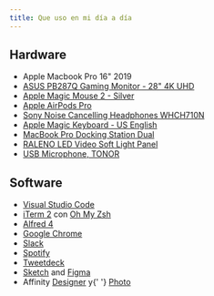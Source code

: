 ```yaml
---
title: Que uso en mi día a día
---
```


<h2>Hardware</h2>
<ul>
    <li>Apple Macbook Pro 16" 2019</li>
    <li>
        <a href="https://www.asus.com/Commercial-Monitors/PB287Q/" target="_blank">
            ASUS PB287Q Gaming Monitor - 28" 4K UHD
        </a>
    </li>
    <li>
        <a href="https://www.apple.com/shop/product/MLA02LL/A/magic-mouse-2-silver">
            Apple Magic Mouse 2 - Silver
        </a>
    </li>
    <li>
        <a href="https://www.apple.com/airpods-pro/">Apple AirPods Pro</a>
    </li>
    <li>
        <a href="https://www.amazon.com/gp/product/B085RNVJ3P/ref=ppx_yo_dt_b_asin_title_o08_s00?ie=UTF8&psc=1">
            Sony Noise Cancelling Headphones WHCH710N
        </a>
    </li>
    <li>
        <a href="https://www.apple.com/shop/product/MLA22LL/A/magic-keyboard-us-english">
            Apple Magic Keyboard - US English
        </a>
    </li>
    <li>
        <a href="https://www.amazon.com/gp/product/B0892D1J2H/ref=ppx_yo_dt_b_asin_title_o07_s01?ie=UTF8&psc=1">
            MacBook Pro Docking Station Dual
        </a>
    </li>
    <li>
        <a href="https://www.amazon.com/gp/product/B07PMSBLTH/ref=ppx_yo_dt_b_asin_title_o06_s01?ie=UTF8&psc=1">
            RALENO LED Video Soft Light Panel
        </a>
    </li>
    <li>
        <a href="https://www.amazon.com/gp/product/B07WLWN2ZT/ref=ppx_yo_dt_b_asin_title_o07_s00?ie=UTF8&psc=1">
            USB Microphone, TONOR
        </a>
    </li>
</ul>

<h2>Software</h2>
<ul>
    <li>
        <a href="https://code.visualstudio.com/">Visual Studio Code</a>
    </li>
    <li>
        <a href="https://iterm2.com/">iTerm 2</a> con <a href="https://ohmyz.sh/">Oh My Zsh</a>
    </li>
    <li>
        <a href="https://www.alfredapp.com/">Alfred 4</a>
    </li>
    <li>
        <a href="https://www.google.com/chrome/">Google Chrome</a>
    </li>
    <li>
        <a href="https://slack.com/">Slack</a>
    </li>
    <li>
        <a href="https://www.spotify.com/">Spotify</a>
    </li>
    <li>
        <a href="https://tweetdeck.twitter.com/">Tweetdeck</a>
    </li>
    <li>
        <a href="https://sketch.com/">Sketch</a> and <a href="http://figma.com/">Figma</a>
    </li>
    <li>
        Affinity <a href="https://affinity.serif.com/en-gb/designer/">Designer</a> y{' '}
        <a href="https://affinity.serif.com/en-gb/photo/">Photo</a>
    </li>
</ul>
